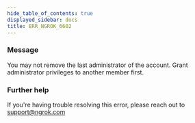 ```yaml
---
hide_table_of_contents: true
displayed_sidebar: docs
title: ERR_NGROK_6602
---
```




### Message

You may not remove the last administrator of the account. Grant administrator privileges to another member first.

<ErrorDetails error="err_ngrok_6602" />

### Further help

If you're having trouble resolving this error, please reach out to [support@ngrok.com](mailto:support@ngrok.com?subject=Help%20with%20ERR_NGROK_6602)
